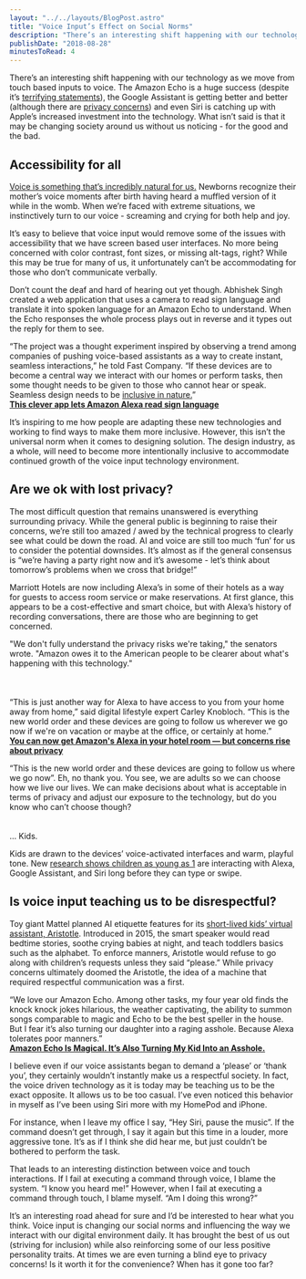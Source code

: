 ```yaml
---
layout: "../../layouts/BlogPost.astro"
title: "Voice Input’s Effect on Social Norms"
description: "There’s an interesting shift happening with our technology as we move from touch based inputs to voice. The Amazon Echo is a huge success (despite it’s terrifying statements), the Google Assistant is getting better and better (although there are privacy concerns) and even Siri is catching up with Apple’s increased investment into the technology. What isn’t said is that it may be changing society around us without us noticing - for the good and the bad.\n\n\n\nAccessibility for all\n\n\nVoice is somethi"
publishDate: "2018-08-28"
minutesToRead: 4
---
```


<p>There’s an interesting shift happening with our technology as we move from touch based inputs to voice. The Amazon Echo is a huge success (despite it’s <a href="https://www.digitaltrends.com/home/alexa-people-dying-statement/?ref=antonsten.com">terrifying statements</a>), the Google Assistant is getting better and better (although there are <a href="https://www.antonsten.com/ai-ethics/">privacy concerns</a>) and even Siri is catching up with Apple’s increased investment into the technology. What isn’t said is that it may be changing society around us without us noticing - for the good and the bad.</p>
<h2 id="accessibility-for-all">Accessibility for all</h2>
<p><a href="https://www.antonsten.com/voiceinput/">Voice is something that’s incredibly natural for us.</a> Newborns recognize their mother’s voice moments after birth having heard a muffled version of it while in the womb. When we’re faced with extreme situations, we instinctively turn to our voice - screaming and crying for both help and joy.</p>
<p>It’s easy to believe that voice input would remove some of the issues with accessibility that we have screen based user interfaces. No more being concerned with color contrast, font sizes, or missing alt-tags, right? While this may be true for many of us, it unfortunately can’t be accommodating for those who don’t communicate verbally.</p>
<p>Don’t count the deaf and hard of hearing out yet though. Abhishek Singh created a web application that uses a camera to read sign language and translate it into spoken language for an Amazon Echo to understand. When the Echo responses the whole process plays out in reverse and it types out the reply for them to see.</p>

<div class="blockquote">
<div><p>“The project was a thought experiment inspired by observing a trend among companies of pushing voice-based assistants as a way to create instant, seamless interactions,” he told Fast Company. “If these devices are to become a central way we interact with our homes or perform tasks, then some thought needs to be given to those who cannot hear or speak. Seamless design needs to be <a href="https://www.fastcompany.com/90166413/what-youre-getting-wrong-about-inclusive-design?ref=antonsten.com">inclusive in nature.</a>”<br>
<strong><a href="https://www.fastcompany.com/90202730/this-clever-app-lets-amazon-alexa-read-sign-language?utm_source=twitter.com&utm_medium=social">This clever app lets Amazon Alexa read sign language</a></strong></p></div>
</div>

<p>It’s inspiring to me how people are adapting these new technologies and working to find ways to make them more inclusive. However, this isn’t the universal norm when it comes to designing solution. The design industry, as a whole, will need to become more intentionally inclusive to accommodate continued growth of the voice input technology environment.</p>
<h2 id="are-we-ok-with-lost-privacy">Are we ok with lost privacy?</h2>
<p>The most difficult question that remains unanswered is everything surrounding privacy. While the general public is beginning to raise their concerns, we’re still too amazed / awed by the technical progress to clearly see what could be down the road. AI and voice are still too much ‘fun’ for us to consider the potential downsides. It’s almost as if the general consensus is “we’re having a party right now and it’s awesome - let’s think about tomorrow’s problems when we cross that bridge!”</p>
<p>Marriott Hotels are now including Alexa’s in some of their hotels as a way for guests to access room service or make reservations. At first glance, this appears to be a cost-effective and smart choice, but with Alexa’s history of recording conversations, there are those who are beginning to get concerned.</p>

<div class="blockquote">
<div><p>"We don't fully understand the privacy risks we're taking," the senators wrote. "Amazon owes it to the American people to be clearer about what's happening with this technology."<br>
<br><br><br>
“This is just another way for Alexa to have access to you from your home away from home,” said digital lifestyle expert Carley Knobloch. “This is the new world order and these devices are going to follow us wherever we go now if we're on vacation or maybe at the office, or certainly at home.”<br>
<strong><a href="https://www.nbcnews.com/tech/tech-news/you-can-now-get-amazon-s-alexa-your-hotel-room-n884601?ref=antonsten.com">You can now get Amazon's Alexa in your hotel room — but concerns rise about privacy</a></strong></p></div>
</div>

<p>“This is the new world order and these devices are going to follow us where we go now”. Eh, no thank you. You see, we are adults so we can choose how we live our lives. We can make decisions about what is acceptable in terms of privacy and adjust our exposure to the technology, but do you know who can’t choose though?<br><br><br>
… Kids.</p>
<p>Kids are drawn to the devices’ voice-activated interfaces and warm, playful tone. New <a href="https://www.wsj.com/articles/alexa-dont-let-my-2-year-old-talk-to-you-that-way-1531229274?ref=antonsten.com">research shows children as young as 1</a> are interacting with Alexa, Google Assistant, and Siri long before they can type or swipe.</p>
<h2 id="is-voice-input-teaching-us-to-be-disrespectful">Is voice input teaching us to be disrespectful?</h2>
<p>Toy giant Mattel planned AI etiquette features for its <a href="https://www.fastcompany.com/90145751/mattel-is-cancelling-its-alexa-for-kids-after-privacy-uproar?ref=antonsten.com">short-lived kids’ virtual assistant, Aristotle</a>. Introduced in 2015, the smart speaker would read bedtime stories, soothe crying babies at night, and teach toddlers basics such as the alphabet. To enforce manners, Aristotle would refuse to go along with children’s requests unless they said “please.” While privacy concerns ultimately doomed the Aristotle, the idea of a machine that required respectful communication was a first.</p>

<div class="blockquote">
<div><p>“We love our Amazon Echo. Among other tasks, my four year old finds the knock knock jokes hilarious, the weather captivating, the ability to summon songs comparable to magic and Echo to be the best speller in the house. But I fear it’s also turning our daughter into a raging asshole. Because Alexa tolerates poor manners.”<br>
<strong><a href="https://hunterwalk.com/2016/04/06/amazon-echo-is-magical-its-also-turning-my-kid-into-an-asshole/?mod=article_inline&ref=antonsten.com">Amazon Echo Is Magical. It’s Also Turning My Kid Into an Asshole.</a></strong></p></div>
</div>

<p>I believe even if our voice assistants began to demand a ‘please’ or ‘thank you’, they certainly wouldn’t instantly make us a respectful society. In fact, the voice driven technology as it is today may be teaching us to be the exact opposite. It allows us to be too casual. I’ve even noticed this behavior in myself as I’ve been using Siri more with my HomePod and iPhone.</p>
<p>For instance, when I leave my office I say, “Hey Siri, pause the music”. If the command doesn’t get through, I say it again but this time in a louder, more aggressive tone. It’s as if I think she did hear me, but just couldn’t be bothered to perform the task.</p>
<p>That leads to an interesting distinction between voice and touch interactions. If I fail at executing a command through voice, I blame the system. “I know you heard me!” However, when I fail at executing a command through touch, I blame myself. “Am I doing this wrong?”</p>
<p>It’s an interesting road ahead for sure and I’d be interested to hear what you think. Voice input is changing our social norms and influencing the way we interact with our digital environment daily. It has brought the best of us out (striving for inclusion) while also reinforcing some of our less positive personality traits. At times we are even turning a blind eye to privacy concerns! Is it worth it for the convenience? When has it gone too far?</p>